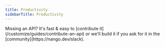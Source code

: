 ```yaml
---
title: Productivity
sidebarTitle: Productivity
---
```


<Tip>
    Missing an API? It's fast & easy to [contribute it](/customize/guides/contribute-an-api) or we'll build it if you ask for
    it in the [community](https://nango.dev/slack).
</Tip>

<CardGroup cols={4}>
    <Card title="Airtable" href="/integrations/all/airtable" color="#68a063" />
    <Card title="Asana" href="/integrations/all/asana" color="#68a063" />
    <Card title="Calendly" href="/integrations/all/calendly" color="#68a063" />
    <Card title="Cal.com" href="/integrations/all/cal-com" color="#68a063" />
    <Card title="CodeClimate" href="/integrations/all/codeclimate" color="#68a063" />
    <Card title="Clickup" href="/integrations/all/clickup" color="#68a063" />
    <Card title="Expensify" href="/integrations/all/expensify" color="#68a063" />
    <Card title="Exact Online" href="/integrations/all/exact-online" color="#68a063" />
    <Card title="Envoy" href="/integrations/all/envoy" color="#68a063" />
    <Card title="Figjam" href="/integrations/all/figjam" color="#68a063" />
    <Card title="Figma" href="/integrations/all/figma" color="#68a063" />
    <Card title="Fireflies" href="/integrations/all/fireflies" color="#68a063" />
    <Card title="Google Calendar" href="/integrations/all/google-calendar" color="#68a063" />
    <Card title="Google Docs" href="/integrations/all/google-docs" color="#68a063" />
    <Card title="Gmail" href="/integrations/all/google-mail" color="#68a063" />
    <Card title="GSheet" href="/integrations/all/google-sheet" color="#68a063" />
    <Card title="Harvest" href="/integrations/all/harvest" color="#68a063" />
    <Card title="Jira" href="/integrations/all/jira" color="#68a063" />
    <Card title="Klipfolio" href="/integrations/all/klipfolio" color="#68a063" />
    <Card title="Lessonly" href="/integrations/all/lessonly" color="#68a063" />
    <Card title="Linear" href="/integrations/all/linear" color="#68a063" />
    <Card title="Luma" href="/integrations/all/luma" color="#68a063" />
    <Card title="Make" href="/integrations/all/make" color="#68a063" />
    <Card title="Microsoft Power Bi" href="/integrations/all/microsoft-power-bi" color="#68a063" />
    <Card title="Microsoft Teams" href="/integrations/all/microsoft-teams" color="#68a063" />
    <Card title="Miro" href="/integrations/all/miro" color="#68a063" />
    <Card title="Monday" href="/integrations/all/monday" color="#68a063" />
    <Card title="Mural" href="/integrations/all/mural" color="#68a063" />
    <Card title="Notion" href="/integrations/all/notion" color="#68a063" />
    <Card title="OneNote" href="/integrations/all/one-note" color="#68a063" />
    <Card title="Pingboard" href="/integrations/all/pingboard" color="#68a063" />
    <Card title="Pivotaltracker" href="/integrations/all/pivotaltracker" color="#68a063" />
    <Card title="Productboard" href="/integrations/all/productboard" color="#68a063" />
    <Card title="Shortcut" href="/integrations/all/shortcut" color="#68a063" />
    <Card title="Slack" href="/integrations/all/slack" color="#68a063" />
    <Card title="Smartsheet" href="/integrations/all/smartsheet" color="#68a063" />
    <Card title="Teamwork" href="/integrations/all/teamwork" color="#68a063" />
    <Card title="TickTick" href="/integrations/all/ticktick" color="#68a063" />
    <Card title="Timely" href="/integrations/all/timely" color="#68a063" />
    <Card title="Todoist" href="/integrations/all/todoist" color="#68a063" />
    <Card title="Trello" href="/integrations/all/trello" color="#68a063" />
    <Card title="TSheetsTeam" href="/integrations/all/tsheetsteam" color="#68a063" />
    <Card title="Wrike" href="/integrations/all/wrike" color="#68a063" />
    <Card title="Zoho Mail" href="/integrations/all/zoho-mail" color="#68a063" />
</CardGroup>
